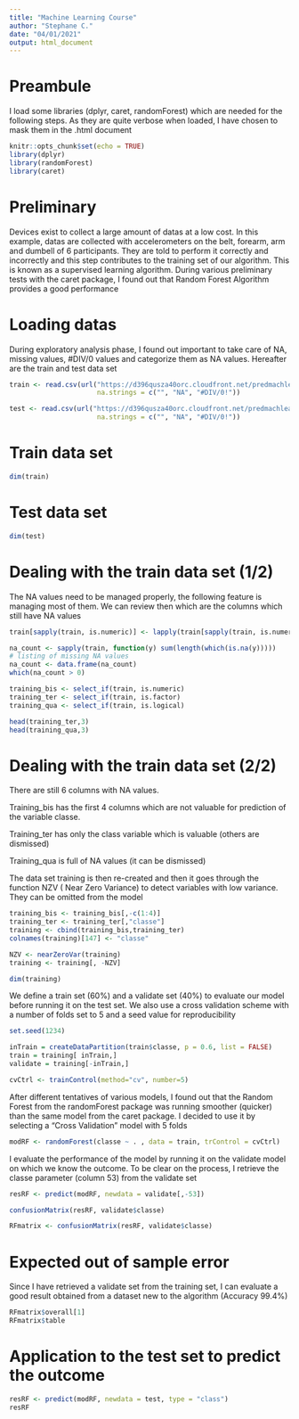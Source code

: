 ---
title: "Machine Learning Course"
author: "Stephane C."
date: "04/01/2021"
output: html_document
---
# Preambule

I load some libraries (dplyr, caret, randomForest) which are needed for the following steps. As they are quite verbose when loaded, I have chosen to mask them in the .html document

```{r setup, include=FALSE}
knitr::opts_chunk$set(echo = TRUE)
library(dplyr)
library(randomForest)
library(caret)
```

# Preliminary

Devices exist to collect a large amount of datas at a low cost. In this example, datas are collected with accelerometers on the belt, forearm, arm and dumbell of 6 participants. They are told to perform it correctly and incorrectly and this step contributes to the training set of our algorithm. This is known as a supervised learning algorithm. During various preliminary tests with the caret package, I found out that Random Forest Algorithm provides a good performance 

# Loading datas 

During exploratory analysis phase, I found out important to take care of NA, missing values, #DIV/0 values and categorize them as NA values. Hereafter are the train and test data set

```{r data}

train <- read.csv(url("https://d396qusza40orc.cloudfront.net/predmachlearn/pml-training.csv"),
                      na.strings = c("", "NA", "#DIV/0!"))

test <- read.csv(url("https://d396qusza40orc.cloudfront.net/predmachlearn/pml-testing.csv"),
                      na.strings = c("", "NA", "#DIV/0!"))
```

# Train data set

```{r dimensions1}
dim(train)
```

# Test data set

```{r dimensions2}
dim(test)
```

# Dealing with the train data set (1/2)

The NA values need to be managed properly, the following feature is managing most of them. We can review then which are the columns which still have NA values

```{r managing_data_set1}

train[sapply(train, is.numeric)] <- lapply(train[sapply(train, is.numeric)], function(x) ifelse(is.na(x), mean(x, na.rm = TRUE), x))

na_count <- sapply(train, function(y) sum(length(which(is.na(y)))))
# listing of missing NA values 
na_count <- data.frame(na_count)
which(na_count > 0)

training_bis <- select_if(train, is.numeric)  
training_ter <- select_if(train, is.factor)  
training_qua <- select_if(train, is.logical)

head(training_ter,3)
head(training_qua,3)
```

# Dealing with the train data set (2/2)

There are still 6 columns with NA values.

Training_bis has the first 4 columns which are not valuable for prediction of the variable classe.

Training_ter has only the class variable which is valuable (others are dismissed)

Training_qua is full of NA values (it can be dismissed)

The data set training is then re-created and then it goes through the function NZV ( Near Zero Variance) to detect variables with low variance. They can be omitted from the model

```{r managing_data_set2}

training_bis <- training_bis[,-c(1:4)]
training_ter <- training_ter[,"classe"]
training <- cbind(training_bis,training_ter)
colnames(training)[147] <- "classe"

NZV <- nearZeroVar(training)
training <- training[, -NZV]

dim(training)
```

We define a train set (60%)  and a validate set (40%) to evaluate our model before running it on the test set. We also use a cross validation scheme with a number of folds set to 5 and a seed value for reproducibility

```{r train&validate}

set.seed(1234)

inTrain = createDataPartition(train$classe, p = 0.6, list = FALSE)
train = training[ inTrain,]
validate = training[-inTrain,]

cvCtrl <- trainControl(method="cv", number=5)
```

After different tentatives of various models, I found out that the Random Forest from the randomForest package was running smoother (quicker) than the same model from the caret package. I decided to use it by selecting a "Cross Validation" model with 5 folds

```{r random_forest}
modRF <- randomForest(classe ~ . , data = train, trControl = cvCtrl)
```

I evaluate the performance of the model by running it on the validate model on which we know the outcome. To be clear on the process, I retrieve the classe parameter (column 53) from the validate set 

```{r Matrix}
resRF <- predict(modRF, newdata = validate[,-53])

confusionMatrix(resRF, validate$classe)

RFmatrix <- confusionMatrix(resRF, validate$classe)
```

# Expected out of sample error

Since I have retrieved a validate set from the training set, I can evaluate a good result obtained from a dataset new to the algorithm (Accuracy 99.4%)

```{r out_of_sample_error}
RFmatrix$overall[1]
RFmatrix$table
```

# Application to the test set to predict the outcome

```{r final_predict}
resRF <- predict(modRF, newdata = test, type = "class")
resRF
```

